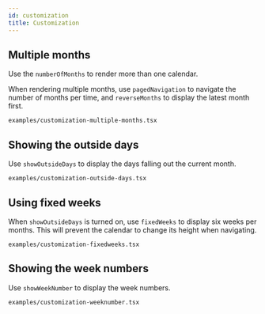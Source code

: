```yaml
---
id: customization
title: Customization
---
```


## Multiple months

Use the `numberOfMonths` to render more than one calendar.

When rendering multiple months, use `pagedNavigation` to navigate the number of
months per time, and `reverseMonths` to display the latest month first.

```include
examples/customization-multiple-months.tsx
```

## Showing the outside days

Use `showOutsideDays` to display the days falling out the current month.

```include
examples/customization-outside-days.tsx
```

## Using fixed weeks

When `showOutsideDays` is turned on, use `fixedWeeks` to display six weeks per
months. This will prevent the calendar to change its height when navigating.

```include
examples/customization-fixedweeks.tsx
```

## Showing the week numbers

Use `showWeekNumber` to display the week numbers.

```include
examples/customization-weeknumber.tsx
```
